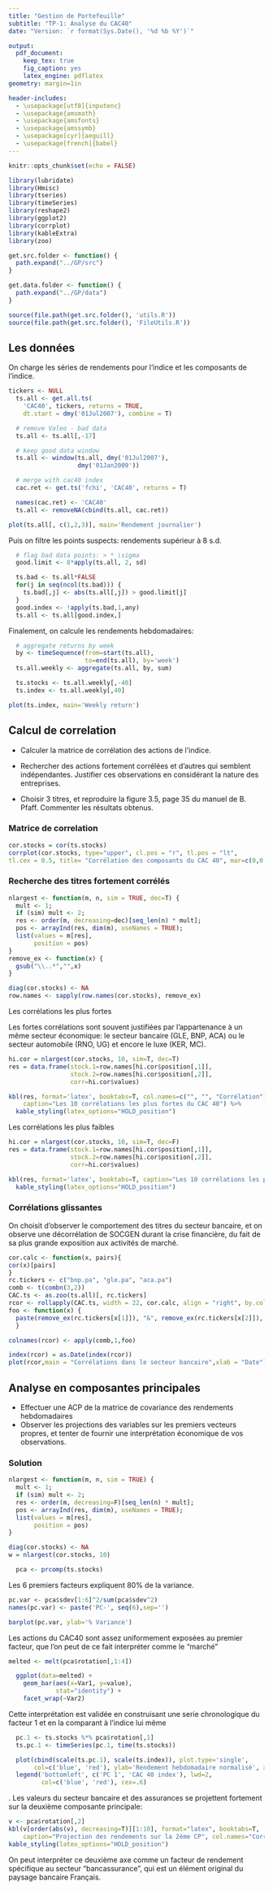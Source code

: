 ```yaml
---
title: "Gestion de Portefeuille"
subtitle: "TP-1: Analyse du CAC40"
date: "Version: `r format(Sys.Date(), '%d %b %Y')`"

output:
  pdf_document:
    keep_tex: true
    fig_caption: yes
    latex_engine: pdflatex
geometry: margin=1in

header-includes:
  - \usepackage[utf8]{inputenc}
  - \usepackage{amsmath}
  - \usepackage{amsfonts}
  - \usepackage{amssymb}
  - \usepackage[cyr]{aeguill}
  - \usepackage[french]{babel}
---
```


```r
knitr::opts_chunk$set(echo = FALSE)
```

```r
library(lubridate)
library(Hmisc)
library(tseries)
library(timeSeries)
library(reshape2)
library(ggplot2)
library(corrplot)
library(kableExtra)
library(zoo)

get.src.folder <- function() {
  path.expand("../GP/src")
}

get.data.folder <- function() {
  path.expand("../GP/data")
}

source(file.path(get.src.folder(), 'utils.R'))
source(file.path(get.src.folder(), 'FileUtils.R'))
```


## Les données

On charge les séries de rendements pour l'indice et les composants de l'indice.

```r

tickers <- NULL
  ts.all <- get.all.ts(
    'CAC40', tickers, returns = TRUE,
    dt.start = dmy('01Jul2007'), combine = T)

  # remove Valeo - bad data
  ts.all <- ts.all[,-17]

  # keep good data window
  ts.all <- window(ts.all, dmy('01Jul2007'),
                   dmy('01Jan2009'))

  # merge with cac40 index
  cac.ret <- get.ts('fchi', 'CAC40', returns = T)

  names(cac.ret) <- 'CAC40'
  ts.all <- removeNA(cbind(ts.all, cac.ret))
```

```r
plot(ts.all[, c(1,2,3)], main='Rendement journalier')
```

Puis on filtre les points suspects: rendements supérieur à 8 s.d.

```r
  # flag bad data points: > * \sigma
  good.limit <- 8*apply(ts.all, 2, sd)

  ts.bad <- ts.all*FALSE
  for(j in seq(ncol(ts.bad))) {
    ts.bad[,j] <- abs(ts.all[,j]) > good.limit[j]
  }
  good.index <- !apply(ts.bad,1,any)
  ts.all <- ts.all[good.index,]
```

Finalement, on calcule les rendements hebdomadaires:

```r
  # aggregate returns by week
  by <- timeSequence(from=start(ts.all),
                     to=end(ts.all), by='week')
  ts.all.weekly <- aggregate(ts.all, by, sum)

  ts.stocks <- ts.all.weekly[,-40]
  ts.index <- ts.all.weekly[,40]
```
```r
plot(ts.index, main='Weekly return')
```

## Calcul de correlation

+ Calculer la matrice de corrélation des actions de l\'indice.

+ Rechercher des actions fortement corrélées et d'autres qui semblent indépendantes.
Justifier ces observations en considérant la nature des entreprises.

+ Choisir 3 titres, et reproduire la figure 3.5, page 35 du manuel de B. Pfaff.
Commenter les résultats obtenus.

### Matrice de correlation

```r
cor.stocks = cor(ts.stocks)
corrplot(cor.stocks, type="upper", cl.pos = "r", tl.pos = "lt",
tl.cex = 0.5, title= "Corrélation des composants du CAC 40", mar=c(0,0,1,0))
```

### Recherche des titres fortement corrélés

```r
nlargest <- function(m, n, sim = TRUE, dec=T) {
  mult <- 1;
  if (sim) mult <- 2;
  res <- order(m, decreasing=dec)[seq_len(n) * mult];
  pos <- arrayInd(res, dim(m), useNames = TRUE);
  list(values = m[res],
       position = pos)
}
remove_ex <- function(x) {
  gsub("\\..*","",x)
}

diag(cor.stocks) <- NA
row.names <- sapply(row.names(cor.stocks), remove_ex)
```

Les corrélations les plus fortes

Les fortes corrélations sont souvent justifiées par l'appartenance à un même secteur économique: le secteur bancaire (GLE, BNP, ACA) ou le secteur automobile (RNO, UG) et encore le luxe (KER, MC).

```r
hi.cor = nlargest(cor.stocks, 10, sim=T, dec=T)
res = data.frame(stock.1=row.names[hi.cor$position[,1]],
                 stock.2=row.names[hi.cor$position[,2]],
                 corr=hi.cor$values)
```
```r
kbl(res, format='latex', booktabs=T, col.names=c("", "", "Corrélation"),
    caption="Les 10 corrélations les plus fortes du CAC 40") %>%
  kable_styling(latex_options="HOLD_position")
```

Les corrélations les plus faibles

```r
hi.cor = nlargest(cor.stocks, 10, sim=T, dec=F)
res = data.frame(stock.1=row.names[hi.cor$position[,1]],
                 stock.2=row.names[hi.cor$position[,2]],
                 corr=hi.cor$values)
```
```r
kbl(res, format='latex', booktabs=T, caption="Les 10 corrélations les plus faibles du CAC 40") %>%
  kable_styling(latex_options="HOLD_position")
```

### Corrélations glissantes

On choisit d'observer le comportement des titres du secteur bancaire, et
on observe une décorrélation de SOCGEN durant la crise financière, du
fait de sa plus grande exposition aux activités de marché.

```r
cor.calc <- function(x, pairs){
cor(x)[pairs]
}
rc.tickers <- c("bnp.pa", "gle.pa", "aca.pa")
comb <- t(combn(3,2))
CAC.ts <- as.zoo(ts.all)[, rc.tickers]
rcor <- rollapply(CAC.ts, width = 22, cor.calc, align = "right", by.column = FALSE, pairs=comb)
foo <- function(x) {
  paste(remove_ex(rc.tickers[x[1]]), "&", remove_ex(rc.tickers[x[2]]), sep=" ")
  }

colnames(rcor) <- apply(comb,1,foo)

index(rcor) = as.Date(index(rcor))
plot(rcor,main = "Corrélations dans le secteur bancaire",xlab = "Date")
```


## Analyse en composantes principales

+ Effectuer une ACP de la matrice de covariance des rendements hebdomadaires
+ Observer les projections des variables sur les premiers vecteurs propres, et tenter de fournir une interprétation économique de vos observations.

### Solution

```r
nlargest <- function(m, n, sim = TRUE) {
  mult <- 1;
  if (sim) mult <- 2;
  res <- order(m, decreasing=F)[seq_len(n) * mult];
  pos <- arrayInd(res, dim(m), useNames = TRUE);
  list(values = m[res],
       position = pos)
}

diag(cor.stocks) <- NA
w = nlargest(cor.stocks, 10)
```

```r
  pca <- prcomp(ts.stocks)
```
Les 6 premiers facteurs expliquent 80\% de la variance.


```r
pc.var <- pca$sdev[1:6]^2/sum(pca$sdev^2)
names(pc.var) <- paste('PC-', seq(6),sep='')
```

```r
barplot(pc.var, ylab='% Variance')
```


Les actions du CAC40 sont assez uniformement exposées au premier
facteur, que l'on peut de ce fait interpréter comme le "marché"

```r
melted <- melt(pca$rotation[,1:4])

  ggplot(data=melted) +
    geom_bar(aes(x=Var1, y=value),
             stat="identity") +
    facet_wrap(~Var2)
```


Cette interprétation est validée en construisant une serie
chronologique du facteur 1 et en la comparant à l'indice lui même

```r
  pc.1 <- ts.stocks %*% pca$rotation[,1]
  ts.pc.1 <- timeSeries(pc.1, time(ts.stocks))
```

```r
  plot(cbind(scale(ts.pc.1), scale(ts.index)), plot.type='single',
       col=c('blue', 'red'), ylab='Rendement hebdomadaire normalisé', xlab=" ")
  legend('bottomleft', c('PC 1', 'CAC 40 index'), lwd=2,
         col=c('blue', 'red'), cex=.6)
```

.
Les valeurs du secteur bancaire et des assurances se projettent
fortement sur la deuxième composante principale:


```r
v <- pca$rotation[,2]
kbl(v[order(abs(v), decreasing=T)][1:10], format="latex", booktabs=T,
    caption="Projection des rendements sur la 2ème CP", col.names="Corrélation") %>%
kable_styling(latex_options="HOLD_position")
```

On peut interpréter ce deuxième axe comme un facteur de rendement
spécifique au
secteur "bancassurance", qui est un élément original du paysage
bancaire Français.
